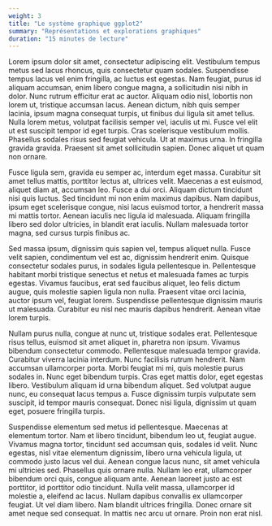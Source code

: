 ```yaml
---
weight: 3
title: "Le système graphique ggplot2"
summary: "Représentations et explorations graphiques"
duration: "15 minutes de lecture"
---
```


Lorem ipsum dolor sit amet, consectetur adipiscing elit. Vestibulum tempus metus sed lacus rhoncus, quis consectetur quam sodales. Suspendisse tempus lacus vel enim fringilla, ac luctus est egestas. Nam feugiat, purus id aliquam accumsan, enim libero congue magna, a sollicitudin nisi nibh in dolor. Nunc rutrum efficitur erat ac auctor. Aliquam odio nisl, lobortis non lorem ut, tristique accumsan lacus. Aenean dictum, nibh quis semper lacinia, ipsum magna consequat turpis, ut finibus dui ligula sit amet tellus. Nulla lorem metus, volutpat facilisis semper vel, iaculis ut mi. Fusce vel elit ut est suscipit tempor id eget turpis. Cras scelerisque vestibulum mollis. Phasellus sodales risus sed feugiat vehicula. Ut at maximus urna. In fringilla gravida gravida. Praesent sit amet sollicitudin sapien. Donec aliquet ut quam non ornare.

Fusce ligula sem, gravida eu semper ac, interdum eget massa. Curabitur sit amet tellus mattis, porttitor lectus at, ultrices velit. Maecenas a est euismod, aliquet diam at, accumsan leo. Fusce a dui orci. Aliquam dictum tincidunt nisi quis luctus. Sed tincidunt mi non enim maximus dapibus. Nam dapibus, ipsum eget scelerisque congue, nisi lacus euismod tortor, a hendrerit massa mi mattis tortor. Aenean iaculis nec ligula id malesuada. Aliquam fringilla libero sed dolor ultricies, in blandit erat iaculis. Nullam malesuada tortor magna, sed cursus turpis finibus ac.

Sed massa ipsum, dignissim quis sapien vel, tempus aliquet nulla. Fusce velit sapien, condimentum vel est ac, dignissim hendrerit enim. Quisque consectetur sodales purus, in sodales ligula pellentesque in. Pellentesque habitant morbi tristique senectus et netus et malesuada fames ac turpis egestas. Vivamus faucibus, erat sed faucibus aliquet, leo felis dictum augue, quis molestie sapien ligula non nulla. Praesent vitae orci lacinia, auctor ipsum vel, feugiat lorem. Suspendisse pellentesque dignissim mauris ut malesuada. Curabitur eu nisl nec mauris dapibus hendrerit. Aenean vitae lorem turpis.

Nullam purus nulla, congue at nunc ut, tristique sodales erat. Pellentesque risus tellus, euismod sit amet aliquet in, pharetra non ipsum. Vivamus bibendum consectetur commodo. Pellentesque malesuada tempor gravida. Curabitur viverra lacinia interdum. Nunc facilisis rutrum hendrerit. Nam accumsan ullamcorper porta. Morbi feugiat mi mi, quis molestie purus sodales in. Nunc eget bibendum turpis. Cras eget mattis dolor, eget egestas libero. Vestibulum aliquam id urna bibendum aliquet. Sed volutpat augue nunc, eu consequat lacus tempus a. Fusce dignissim turpis vulputate sem suscipit, id tempor mauris consequat. Donec nisi ligula, dignissim ut quam eget, posuere fringilla turpis.

Suspendisse elementum sed metus id pellentesque. Maecenas at elementum tortor. Nam et libero tincidunt, bibendum leo ut, feugiat augue. Vivamus magna tortor, tincidunt sed accumsan quis, sodales id velit. Nunc egestas, nisl vitae elementum dignissim, libero urna vehicula ligula, ut commodo justo lacus vel dui. Aenean congue lacus nunc, sit amet vehicula mi ultricies sed. Phasellus quis ornare nulla. Nullam leo erat, ullamcorper bibendum orci quis, congue aliquam ante. Aenean laoreet justo ac est porttitor, id porttitor odio tincidunt. Nulla velit massa, ullamcorper id molestie a, eleifend ac lacus. Nullam dapibus convallis ex ullamcorper feugiat. Ut vel diam libero. Nam blandit ultrices fringilla. Donec ornare sit amet neque sed consequat. In mattis nec arcu ut ornare. Proin non erat nisl.
